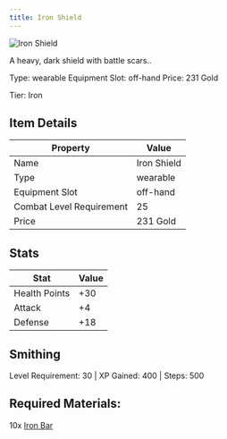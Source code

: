 ```yaml
---
title: Iron Shield
---
```


<div className="flex items-start gap-6 mb-8">
  <div className="flex-shrink-0">
    <img src="/assets/resources/crafting/weapons/shields/iron_shield.png" alt="Iron Shield" className="w-24 h-24 border rounded-lg" />
  </div>
  <div className="flex-1">
    <div className="space-y-2">
      <p className="text-lg text-muted-foreground">A heavy, dark shield with battle scars..</p>
      <div className="flex flex-wrap gap-4 text-sm">
        <span className="px-2 py-1 bg-green-100 dark:bg-green-900 rounded-md">
          Type: wearable
        </span>
        <span className="px-2 py-1 bg-purple-100 dark:bg-purple-900 rounded-md">
          Equipment Slot: off-hand
        </span>
        <span className="px-2 py-1 bg-yellow-100 dark:bg-yellow-900 rounded-md">
          Price: 231 Gold
        </span>
      </div>
      <p className="text-sm font-medium">Tier: Iron</p>
    </div>
  </div>
</div>

## Item Details
| Property | Value |
|----------|-------|
| Name | Iron Shield |
| Type | wearable |
| Equipment Slot | off-hand |
| Combat Level Requirement | 25 |
| Price | 231 Gold |

## Stats
| Stat | Value |
|------|-------|
| Health Points | +30 |
| Attack | +4 |
| Defense | +18 |

## Smithing
Level Requirement: 30 | XP Gained: 400 | Steps: 500

## Required Materials:
10x [Iron Bar](/docs/resources/individual/iron_bar)

